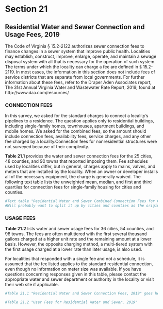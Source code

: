 
# Section 21

## Residential Water and Sewer Connection and Usage Fees, 2019
The Code of Virginia § 15.2-2122 authorizes sewer connection fees to finance changes in a sewer system that improve public health. Localities may establish, construct, improve, enlarge, operate, and maintain a sewage disposal system with all that is necessary for the operation of such system. The terms under which the locality can charge a fee are defined in § 15.2-2119. In most cases, the information in this section does not include fees of service districts that are separate from local governments.  For further information about these fees, refer to the Draper Aden Associates report, The 31st Annual Virginia Water and Wastewater Rate Report, 2019, found at http://www.daa.com/resources/ 

### CONNECTION FEES
In this survey, we asked for the standard charges to connect  a  locality’s  pipelines  to  a  residence.  The  question  applies  only  to  residential  buildings,  including  single-family  homes,  townhouses,  apartment  buildings,  and  mobile  homes.  We  asked  for  the  combined  fees,  so  the  amount should include connection fees, availability fees, service charges, and any other fee charged by a locality.Connection  fees  for  nonresidential  structures  were  not  surveyed because of their complexity.

**Table  21.1**  provides  the  water  and  sewer  connection  fees for the 25 cities, 48 counties, and 90 towns that reported imposing them. Fee schedules used by localities differ, but in general, charges apply to mains, valves, and meters that are installed by the locality. When an owner or developer installs all of the necessary equipment, the charge is generally waived. The following text table lists the unweighted mean, median, and first and third quartiles for connection fees for single-family housing for cities and counties. 

```r
#Text table "Residential Water and Sewer Combined Connection Fees for Cities and Counties, 2019" goes here 
#Will probably want to split it up by cities and counties as the original has done
```

### USAGE FEES
**Table 21.2** lists water and sewer usage fees for 36 cities, 54 counties, and 98 towns. The fees are often multitiered with the first several thousand gallons charged at a higher unit rate and the remaining amount at a lower basis. However, the opposite charging method, a multi-tiered system with the first usage charged at a lower rate than later usage, is also used. 

For localities that responded with a single fee and not a schedule, it is assumed that the fee listed applies to the standard residential connection, even though no information on meter size was available. If you have questions concerning responses given in this table, please contact the appropriate water  and  sewer  department  or  authority  in  the  locality  or  visit their web site if applicable. 

```r

#Table 21.1 "Residential Water and Sewer Connection Fees, 2019" goes here

#Table 21.2 "User Fees for Residential Water and Sewer, 2019"
```


